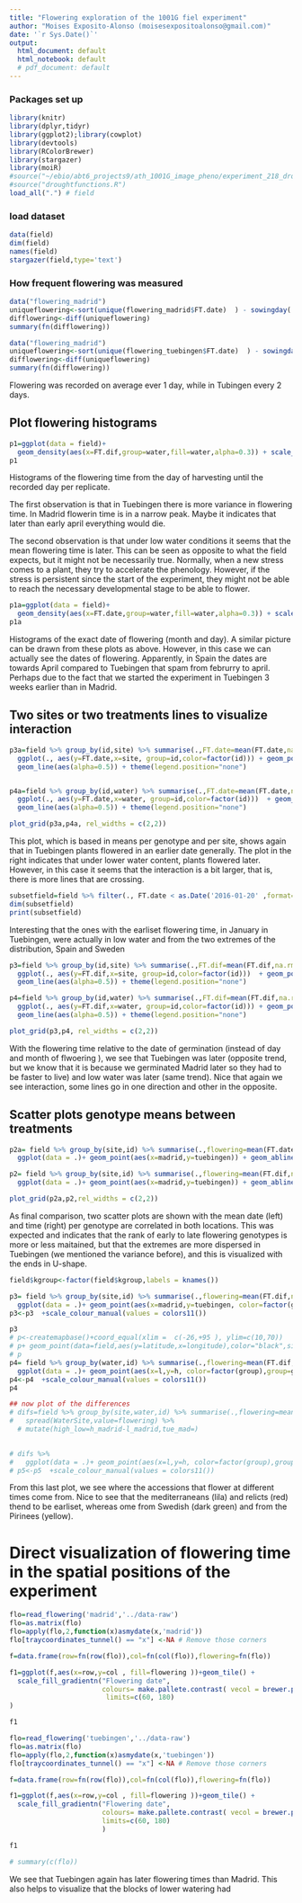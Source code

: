 ```yaml
---
title: "Flowering exploration of the 1001G fiel experiment"
author: "Moises Exposito-Alonso (moisesexpositoalonso@gmail.com)"
date: '`r Sys.Date()`'
output:
  html_document: default
  html_notebook: default
  # pdf_document: default
---
```



### Packages set up

```r
library(knitr)
library(dplyr,tidyr)
library(ggplot2);library(cowplot)
library(devtools)
library(RColorBrewer)
library(stargazer)
library(moiR)
#source("~/ebio/abt6_projects9/ath_1001G_image_pheno/experiment_218_droughtgwa/droughtfunctions.R")
#source("droughtfunctions.R")
load_all(".") # field

```

### load dataset

```r
data(field)
dim(field)
names(field)
stargazer(field,type='text')

```

### How frequent flowering was measured

```r
data("flowering_madrid")
uniqueflowering<-sort(unique(flowering_madrid$FT.date)  ) - sowingday('madrid') 
difflowering<-diff(uniqueflowering)
summary(fn(difflowering))

data("flowering_madrid")
uniqueflowering<-sort(unique(flowering_tuebingen$FT.date)  ) - sowingday('tuebingen') 
difflowering<-diff(uniqueflowering)
summary(fn(difflowering))


```
Flowering was recorded on average ever 1 day, while in Tubingen every 2 days.


## Plot flowering histograms

```r
p1=ggplot(data = field)+
  geom_density(aes(x=FT.dif,group=water,fill=water,alpha=0.3)) + scale_fill_manual(values = c("h"="navy","l"="red3"))+facet_grid(site~indpop)+theme_bw()
p1
```

Histograms of the flowering time from the day of harvesting until the recorded day per replicate. 

The first observation is that in Tuebingen there is
more variance in flowering time. In Madrid flowerin time is in a narrow peak. Maybe it indicates that later than early april everything would die.

The second observation is that under low water conditions it seems that the mean flowering time is later. This can be seen as opposite to what the field
expects, but it might not be necessarily true. Normally, when a new stress comes to a plant, they try to accelerate the phenology. However, if the stress 
is persistent since the start of the experiment, they might not be able to reach the necessary developmental stage to be able to flower.

```r
p1a=ggplot(data = field)+
  geom_density(aes(x=FT.date,group=water,fill=water,alpha=0.3)) + scale_fill_manual(values = c("h"="navy","l"="red3"))+facet_grid(site~indpop)+theme_bw()
p1a
```

Histograms of the exact date of flowering (month and day). A similar picture can be drawn from these plots as above. However, in this case we can actually see the dates of flowering. Apparently, in Spain the dates are towards April compared to Tuebingen that spam from februrry to april. Perhaps due to the fact that we started the experiment in Tuebingen 3 weeks earlier than in Madrid.


## Two sites or two treatments lines to visualize interaction


```r

p3a=field %>% group_by(id,site) %>% summarise(.,FT.date=mean(FT.date,na.rm=T))  %>%
  ggplot(., aes(y=FT.date,x=site, group=id,color=factor(id))) + geom_point() +
  geom_line(aes(alpha=0.5)) + theme(legend.position="none")


p4a=field %>% group_by(id,water) %>% summarise(.,FT.date=mean(FT.date,na.rm=T))  %>%
  ggplot(., aes(y=FT.date,x=water, group=id,color=factor(id)))  + geom_point() +
  geom_line(aes(alpha=0.5)) + theme(legend.position="none")

plot_grid(p3a,p4a, rel_widths = c(2,2))

```

This plot, which is based in means per genotype and per site, shows again that in Tuebingen plants flowered in an earlier date generally. 
The plot in the right indicates that under lower water content, plants flowered later. However, in this case it seems that the interaction is a bit larger,
that is, there is more lines that are crossing. 

```r
subsetfield=field %>% filter(., FT.date < as.Date('2016-01-20' ,format= "%Y-%m-%d")  ) %>% select(., id, site, water, indpop, FT.date, kgroup, name, country)
dim(subsetfield)
print(subsetfield)
```
Interesting that the ones with the earliset flowering time, in January in Tuebingen, were actually in low water and from the two extremes of the distribution, Spain 
and Sweden


```r
p3=field %>% group_by(id,site) %>% summarise(.,FT.dif=mean(FT.dif,na.rm=T))  %>%
  ggplot(., aes(y=FT.dif,x=site, group=id,color=factor(id)))  + geom_point() +
  geom_line(aes(alpha=0.5)) + theme(legend.position="none")

p4=field %>% group_by(id,water) %>% summarise(.,FT.dif=mean(FT.dif,na.rm=T))  %>%
  ggplot(., aes(y=FT.dif,x=water, group=id,color=factor(id))) + geom_point() +
  geom_line(aes(alpha=0.5)) + theme(legend.position="none")

plot_grid(p3,p4, rel_widths = c(2,2))

```

With the flowering time relative to the date of germination (instead of day and month of flwoering ), we see that Tuebingen was later (opposite trend, but we know that
it is because we germinated Madrid later so they had to be faster to live) and low water was later (same trend). Nice that again we see interaction, some lines go in 
one direction and other in the opposite.

## Scatter plots genotype means between treatments

```r

p2a= field %>% group_by(site,id) %>% summarise(.,flowering=mean(FT.date,na.rm=T)) %>% tidyr::spread(., key=site,value=flowering) %>%
  ggplot(data = .)+ geom_point(aes(x=madrid,y=tuebingen)) + geom_abline(aes(intercept=0,slope=1))

p2= field %>% group_by(site,id) %>% summarise(.,flowering=mean(FT.dif,na.rm=T)) %>% tidyr::spread(., key=site,value=flowering) %>%
  ggplot(data = .)+ geom_point(aes(x=madrid,y=tuebingen)) + geom_abline(aes(intercept=0,slope=1))

plot_grid(p2a,p2,rel_widths = c(2,2))

```

As final comparison, two scatter plots are shown with the mean date (left) and time (right) per genotype are correlated in both locations. This was expected and indicates
that the rank of early to late flowering genotypes is more or less maitained, but that the extremes are more dispersed in Tuebingen (we mentioned the variance before),
and this is visualized with the ends in U-shape.

```r

field$kgroup<-factor(field$kgroup,labels = knames())

p3= field %>% group_by(site,id) %>% summarise(.,flowering=mean(FT.dif,na.rm=T), group= unique(kgroup)) %>% tidyr::spread(., key=site,value=flowering) %>%
  ggplot(data = .)+ geom_point(aes(x=madrid,y=tuebingen, color=factor(group),group=group)) + geom_abline(aes(intercept=0,slope=1)) 
p3<-p3  +scale_colour_manual(values = colors11())

p3
# p<-createmapbase()+coord_equal(xlim =  c(-26,+95 ), ylim=c(10,70))
# p+ geom_point(data=field,aes(y=latitude,x=longitude),color="black",size=2)  + geom_point(data=field,aes(y=latitude,x=longitude,color=kgroup)) +scale_colour_manual(values = colors11()) #+ geom_point(data=acc,aes(y=latitude,x=longitude),shape=1,alpha=0.05) 
# p
p4= field %>% group_by(water,id) %>% summarise(.,flowering=mean(FT.dif,na.rm=T), group= unique(kgroup)) %>% tidyr::spread(., key=water,value=flowering) %>%
  ggplot(data = .)+ geom_point(aes(x=l,y=h, color=factor(group),group=group)) + geom_abline(aes(intercept=0,slope=1)) 
p4<-p4  +scale_colour_manual(values = colors11())
p4

## now plot of the differences
# difs=field %>% group_by(site,water,id) %>% summarise(.,flowering=mean(FT.dif,na.rm=T), group= unique(kgroup)) %>% unite(WaterSite,water,site) %>%
#   spread(WaterSite,value=flowering) %>%
  # mutate(high_low=h_madrid-l_madrid,tue_mad=)
  

# difs %>%
#   ggplot(data = .)+ geom_point(aes(x=l,y=h, color=factor(group),group=group)) + geom_abline(aes(intercept=0,slope=1)) 
# p5<-p5  +scale_colour_manual(values = colors11())


```

From this last plot, we see where the accessions that flower at different times come from. Nice to see that the mediterraneans (lila) and relicts (red) thend to be earliset, whereas ome from Swedish (dark green) and from the Pirinees (yellow).

# Direct visualization of flowering time in the spatial positions of the experiment

```r
flo=read_flowering('madrid','../data-raw')
flo=as.matrix(flo)
flo=apply(flo,2,function(x)asmydate(x,'madrid'))
flo[traycoordinates_tunnel() == "x"] <-NA # Remove those corners

f=data.frame(row=fn(row(flo)),col=fn(col(flo)),flowering=fn(flo))

f1=ggplot(f,aes(x=row,y=col , fill=flowering ))+geom_tile() + 
  scale_fill_gradientn("Flowering date",
                       colours= make.pallete.contrast( vecol = brewer.pal(10,name = "RdBu"),contrast=2,raw=T ),
                        limits=c(60, 180)
)

f1

```


```r
flo=read_flowering('tuebingen','../data-raw')
flo=as.matrix(flo)
flo=apply(flo,2,function(x)asmydate(x,'tuebingen'))
flo[traycoordinates_tunnel() == "x"] <-NA # Remove those corners

f=data.frame(row=fn(row(flo)),col=fn(col(flo)),flowering=fn(flo))

f1=ggplot(f,aes(x=row,y=col , fill=flowering ))+geom_tile() + 
  scale_fill_gradientn("Flowering date",
                       colours= make.pallete.contrast( vecol = brewer.pal(10,name = "RdBu"),contrast=2,raw=T ),
                       limits=c(60, 180)
                       )

f1

# summary(c(flo))

```


We see that Tuebingen again has later flowering times  than Madrid. This also helps to visualize that the blocks of lower watering had 


